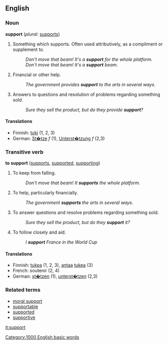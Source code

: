 ==English==

===Noun===
'''support'''  (''plural:'' [[supports]])
# Something which supports.  Often used attributively, as a compliment or supplement to.
#: ''Don't move that beam!  It's a '''support''' for the whole platform.''
#: ''Don't move that beam!  It's a '''support''' beam.''
# Financial or other help.
#: ''The government provides '''support''' to the arts in several ways.''
# Answers to questions and resolution of problems regarding something sold.
#: ''Sure they sell the product, but do they provide '''support'''?''

====Translations====
*Finnish: [[tuki]] (1, 2, 3)
*German: [[St�tze]] ''f'' (1), [[Unterst�tzung]] ''f'' (2,3)

===Transitive verb===
'''to support'''  ([[supports]], [[supported]], [[supporting]])
# To keep from falling.
#: ''Don't move that beam!  It '''supports''' the whole platform.''
# To help, particularly financially.
#: ''The government '''supports''' the arts in several ways.''
# To answer questions and resolve problems regarding something sold.
#: ''Sure they sell the product, but do they '''support''' it?''
# To follow closely and aid.
#: ''I '''support''' France in the World Cup''

====Translations====
*Finnish: [[tukea]] (1, 2, 3), [[antaa]] [[tuki#Finnish|tukea]] (3)
*French: soutenir (2, 4)
*German: [[st�tzen]] (1), [[unterst�tzen]] (2,3)

===Related terms===
*[[moral support]]
*[[supportable]]
*[[supported]]
*[[supportive]]
[[Category:1000 English basic words]]

[[it:support]]
